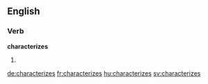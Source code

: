 
==English==

===Verb===
'''characterizes'''

# {{third-person singular of|characterize}}

[[de:characterizes]]
[[fr:characterizes]]
[[hu:characterizes]]
[[sv:characterizes]]